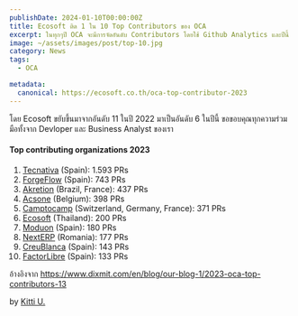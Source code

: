 ```yaml
---
publishDate: 2024-01-10T00:00:00Z
title: Ecosoft ติด 1 ใน 10 Top Contributors ของ OCA 
excerpt: ในทุกๆปี OCA จะมีการจัดอันดับ Contributors โดยใช้ Github Analytics และปีนี้ Ecosoft ติด Top Ten
image: ~/assets/images/post/top-10.jpg
category: News
tags:
  - OCA

metadata:
  canonical: https://ecosoft.co.th/oca-top-contributor-2023
---
```


โดย Ecosoft ขยับขึ้นมาจากอันดับ 11 ในปี 2022 มาเป็นอันดับ 6 ในปีนี้ ขอขอบคุณทุกความร่วมมือทั้งจาก Devloper และ Business Analyst ของเรา

#### Top contributing organizations 2023

1. <a href="https://www.tecnativa.com">Tecnativa</a> (Spain): 1.593 PRs
2. <a href="https://www.forgeflow.com">ForgeFlow</a> (Spain): 743 PRs
3. <a href="https://akretion.com">Akretion</a> (Brazil, France): 437 PRs
4. <a href="https://www.acsone.eu">Acsone</a> (Belgium): 398 PRs
5. <a href="https://www.camptocamp.com">Camptocamp</a> (Switzerland, Germany, France): 371 PRs
6. <a href="https://ecosoft.co.th">Ecosoft</a> (Thailand): 200 PRs
7. <a href="https://www.moduon.es">Moduon</a> (Spain): 180 PRs
8. <a href="https://www.nexterp.ro">NextERP</a> (Romania): 177 PRs
9. <a href="https://creu-blanca.es">CreuBlanca</a> (Spain): 143 PRs
10. <a href="https://factorlibre.com">FactorLibre</a> (Spain): 133 PRs

อ้างอิงจาก https://www.dixmit.com/en/blog/our-blog-1/2023-oca-top-contributors-13

by <a href="https://x.com/@kittiup">Kitti U.</a>
